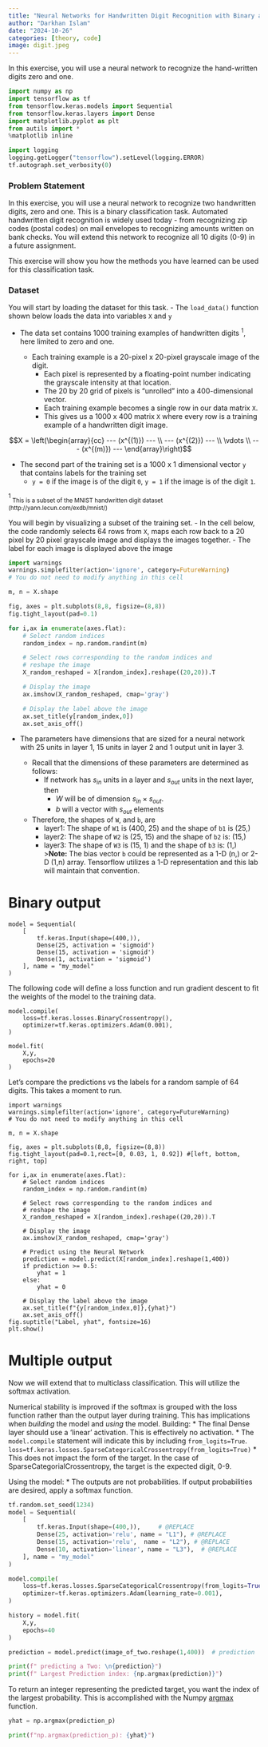 ```yaml
---
title: "Neural Networks for Handwritten Digit Recognition with Binary and Multiple outputs"
author: "Darkhan Islam"
date: "2024-10-26"
categories: [theory, code]
image: digit.jpeg
---
```



In this exercise, you will use a neural network to recognize the hand-written digits zero and one.

```python
import numpy as np
import tensorflow as tf
from tensorflow.keras.models import Sequential
from tensorflow.keras.layers import Dense
import matplotlib.pyplot as plt
from autils import *
%matplotlib inline

import logging
logging.getLogger("tensorflow").setLevel(logging.ERROR)
tf.autograph.set_verbosity(0)
```

### Problem Statement

In this exercise, you will use a neural network to recognize two handwritten digits, zero and one. This is a binary classification task. Automated handwritten digit recognition is widely used today - from recognizing zip codes (postal codes) on mail envelopes to recognizing amounts written on bank checks. You will extend this network to recognize all 10 digits (0-9) in a future assignment.

This exercise will show you how the methods you have learned can be used for this classification task.

### Dataset

You will start by loading the dataset for this task.
- The `load_data()` function shown below loads the data into variables `X` and `y`


- The data set contains 1000 training examples of handwritten digits $^1$, here limited to zero and one.

    - Each training example is a 20-pixel x 20-pixel grayscale image of the digit.
        - Each pixel is represented by a floating-point number indicating the grayscale intensity at that location.
        - The 20 by 20 grid of pixels is “unrolled” into a 400-dimensional vector.
        - Each training example becomes a single row in our data matrix `X`.
        - This gives us a 1000 x 400 matrix `X` where every row is a training example of a handwritten digit image.

$$X =
\left(\begin{array}{cc}
--- (x^{(1)}) --- \\
--- (x^{(2)}) --- \\
\vdots \\
--- (x^{(m)}) ---
\end{array}\right)$$

- The second part of the training set is a 1000 x 1 dimensional vector `y` that contains labels for the training set
    - `y = 0` if the image is of the digit `0`, `y = 1` if the image is of the digit `1`.

$^1$<sub> This is a subset of the MNIST handwritten digit dataset (http://yann.lecun.com/exdb/mnist/)</sub>


You will begin by visualizing a subset of the training set.
- In the cell below, the code randomly selects 64 rows from `X`, maps each row back to a 20 pixel by 20 pixel grayscale image and displays the images together.
- The label for each image is displayed above the image

```python
import warnings
warnings.simplefilter(action='ignore', category=FutureWarning)
# You do not need to modify anything in this cell

m, n = X.shape

fig, axes = plt.subplots(8,8, figsize=(8,8))
fig.tight_layout(pad=0.1)

for i,ax in enumerate(axes.flat):
    # Select random indices
    random_index = np.random.randint(m)

    # Select rows corresponding to the random indices and
    # reshape the image
    X_random_reshaped = X[random_index].reshape((20,20)).T

    # Display the image
    ax.imshow(X_random_reshaped, cmap='gray')

    # Display the label above the image
    ax.set_title(y[random_index,0])
    ax.set_axis_off()
```

- The parameters have dimensions that are sized for a neural network with $25$ units in layer 1, $15$ units in layer 2 and $1$ output unit in layer 3.

    - Recall that the dimensions of these parameters are determined as follows:
        - If network has $s_{in}$ units in a layer and $s_{out}$ units in the next layer, then
            - $W$ will be of dimension $s_{in} \times s_{out}$.
            - $b$ will a vector with $s_{out}$ elements

    - Therefore, the shapes of `W`, and `b`,  are
        - layer1: The shape of `W1` is (400, 25) and the shape of `b1` is (25,)
        - layer2: The shape of `W2` is (25, 15) and the shape of `b2` is: (15,)
        - layer3: The shape of `W3` is (15, 1) and the shape of `b3` is: (1,)
>**Note:** The bias vector `b` could be represented as a 1-D (n,) or 2-D (1,n) array. Tensorflow utilizes a 1-D representation and this lab will maintain that convention.

# Binary output

```
model = Sequential(
    [
        tf.keras.Input(shape=(400,)),
        Dense(25, activation = 'sigmoid')
        Dense(15, activation = 'sigmoid')
        Dense(1, activation = 'sigmoid')
    ], name = "my_model"
)
```

The following code will define a loss function and run gradient descent to fit the weights of the model to the training data.

```
model.compile(
    loss=tf.keras.losses.BinaryCrossentropy(),
    optimizer=tf.keras.optimizers.Adam(0.001),
)

model.fit(
    X,y,
    epochs=20
)
```
Let's compare the predictions vs the labels for a random sample of 64 digits. This takes a moment to run.

```
import warnings
warnings.simplefilter(action='ignore', category=FutureWarning)
# You do not need to modify anything in this cell

m, n = X.shape

fig, axes = plt.subplots(8,8, figsize=(8,8))
fig.tight_layout(pad=0.1,rect=[0, 0.03, 1, 0.92]) #[left, bottom, right, top]

for i,ax in enumerate(axes.flat):
    # Select random indices
    random_index = np.random.randint(m)

    # Select rows corresponding to the random indices and
    # reshape the image
    X_random_reshaped = X[random_index].reshape((20,20)).T

    # Display the image
    ax.imshow(X_random_reshaped, cmap='gray')

    # Predict using the Neural Network
    prediction = model.predict(X[random_index].reshape(1,400))
    if prediction >= 0.5:
        yhat = 1
    else:
        yhat = 0

    # Display the label above the image
    ax.set_title(f"{y[random_index,0]},{yhat}")
    ax.set_axis_off()
fig.suptitle("Label, yhat", fontsize=16)
plt.show()
```

# Multiple output

Now we will extend that to multiclass classification. This will utilize the softmax activation.

Numerical stability is improved if the softmax is grouped with the loss function rather than the output layer during training. This has implications when *building* the model and *using* the model.
Building:
* The final Dense layer should use a 'linear' activation. This is effectively no activation.
* The `model.compile` statement will indicate this by including `from_logits=True`.
`loss=tf.keras.losses.SparseCategoricalCrossentropy(from_logits=True) `
* This does not impact the form of the target. In the case of SparseCategorialCrossentropy, the target is the expected digit, 0-9.

Using the model:
* The outputs are not probabilities. If output probabilities are desired, apply a softmax function.


```python
tf.random.set_seed(1234)
model = Sequential(
    [
        tf.keras.Input(shape=(400,)),     # @REPLACE
        Dense(25, activation='relu', name = "L1"), # @REPLACE
        Dense(15, activation='relu',  name = "L2"), # @REPLACE
        Dense(10, activation='linear', name = "L3"),  # @REPLACE
    ], name = "my_model"
)
```

```python
model.compile(
    loss=tf.keras.losses.SparseCategoricalCrossentropy(from_logits=True),
    optimizer=tf.keras.optimizers.Adam(learning_rate=0.001),
)

history = model.fit(
    X,y,
    epochs=40
)

prediction = model.predict(image_of_two.reshape(1,400))  # prediction

print(f" predicting a Two: \n{prediction}")
print(f" Largest Prediction index: {np.argmax(prediction)}")
```

To return an integer representing the predicted target, you want the index of the largest probability. This is accomplished with the Numpy [argmax](https://numpy.org/doc/stable/reference/generated/numpy.argmax.html) function.

```python
yhat = np.argmax(prediction_p)

print(f"np.argmax(prediction_p): {yhat}")
```




